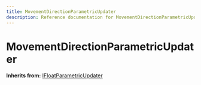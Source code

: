 ```yaml
---
title: MovementDirectionParametricUpdater
description: Reference documentation for MovementDirectionParametricUpdater meta class
---
```



# MovementDirectionParametricUpdater

**Inherits from:** [IFloatParametricUpdater](/classes/ifloatparametricupdater)

<ClassDetails file="/db/classes/MovementDirectionParametricUpdater.bc633a43b0b5.json" />
